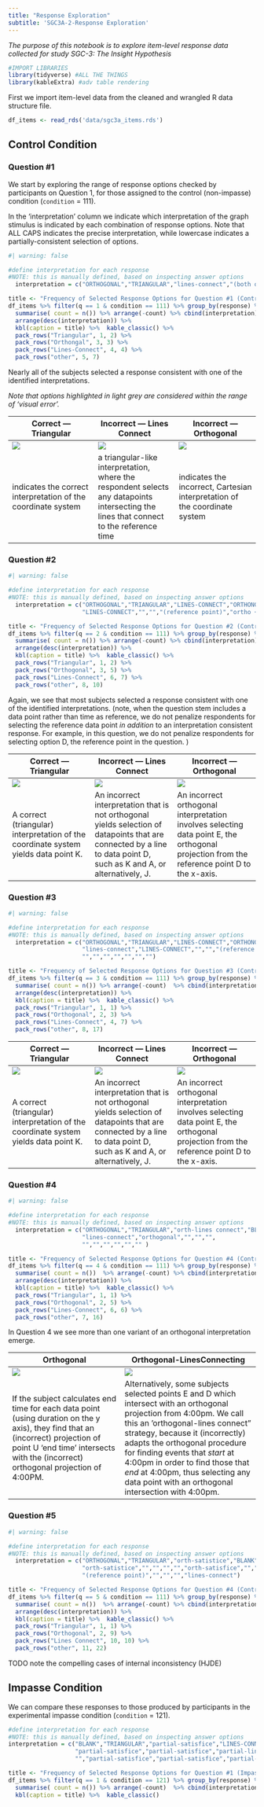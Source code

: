 ```yaml
---
title: "Response Exploration"
subtitle: 'SGC3A-2-Response Exploration'
---
```


*The purpose of this notebook is to explore item-level response data collected for study SGC-3: The Insight Hypothesis*

```r

#IMPORT LIBRARIES 
library(tidyverse) #ALL THE THINGS 
library(kableExtra) #adv table rendering

```

First we import item-level data from the cleaned and wrangled R data structure file.

```r
df_items <- read_rds('data/sgc3a_items.rds')
```

## Control Condition

### Question #1

We start by exploring the range of response options checked by participants on Question 1, for those assigned to the control (non-impasse) condition (`condition` = 111).

In the 'interpretation' column we indicate which interpretation of the graph stimulus is indicated by each combination of response options. Note that ALL CAPS indicates the precise interpretation, while lowercase indicates a partially-consistent selection of options.

```r
#| warning: false

#define interpretation for each response
#NOTE: this is manually defined, based on inspecting answer options
  interpretation = c("ORTHOGONAL","TRIANGULAR","lines-connect","(both ortho & tri)","?","?","triangular")

title <- "Frequency of Selected Response Options for Question #1 (Control Condition)"
df_items %>% filter(q == 1 & condition == 111) %>% group_by(response) %>% 
  summarise( count = n()) %>% arrange(-count) %>% cbind(interpretation) %>% 
  arrange(desc(interpretation)) %>% 
  kbl(caption = title) %>%  kable_classic() %>% 
  pack_rows("Triangular", 1, 2) %>% 
  pack_rows("Orthongal", 3, 3) %>% 
  pack_rows("Lines-Connect", 4, 4) %>% 
  pack_rows("other", 5, 7) 

```

Nearly all of the subjects selected a response consistent with one of the identified interpretations.

*Note that options highlighted in light grey are considered within the range of 'visual error'.*

| Correct --- Triangular                                        | Incorrect --- Lines Connect                                                                                                             | Incorrect --- Orthogonal                                                   |
|-------------------------|------------------------|------------------------|
| ![](keys/control/interpretations/Q1_111_TRI.png)              | ![](keys/control/interpretations/Q1_111_TVERSKY.png)                                                                                    | ![](keys/control/interpretations/Q1_111_ORTH.png)                          |
| indicates the correct interpretation of the coordinate system | a triangular-like interpretation, where the respondent selects any datapoints intersecting the lines that connect to the reference time | indicates the incorrect, Cartesian interpretation of the coordinate system |

### Question #2

```r
#| warning: false

#define interpretation for each response
#NOTE: this is manually defined, based on inspecting answer options
  interpretation = c("ORTHOGONAL","TRIANGULAR","LINES-CONNECT","ORTHONGAL",
                     "LINES-CONNECT","","","(reference point)","ortho + satisfice","TRIANGULAR")

title <- "Frequency of Selected Response Options for Question #2 (Control Condition)"
df_items %>% filter(q == 2 & condition == 111) %>% group_by(response) %>% 
  summarise( count = n()) %>% arrange(-count) %>% cbind(interpretation) %>% 
  arrange(desc(interpretation)) %>% 
  kbl(caption = title) %>%  kable_classic() %>% 
  pack_rows("Triangular", 1, 2) %>% 
  pack_rows("Orthogonal", 3, 5) %>% 
  pack_rows("Lines-Connect", 6, 7) %>% 
  pack_rows("other", 8, 10) 

```

Again, we see that most subjects selected a response consistent with one of the identified interpretations. (note, when the question stem includes a data point rather than time as reference, we do not penalize respondents for selecting the reference data point *in addition* to an interpretation consistent response. For example, in this question, we do not penalize respondents for selecting option D, the reference point in the question. )

| Correct --- Triangular                                                              | Incorrect --- Lines Connect                                                                                                                                           | Incorrect --- Orthogonal                                                                                                                    |
|------------------------|------------------------|------------------------|
| ![](keys/control/interpretations/Q2_111_TRI.png)                                    | ![](keys/control/interpretations/Q2_111_TVERSKY.png)                                                                                                                  | ![](keys/control/interpretations/Q2_111_ORTH.png)                                                                                           |
| A correct (triangular) interpretation of the coordinate system yields data point K. | An incorrect interpretation that is not orthogonal yields selection of datapoints that are connected by a line to data point D, such as K and A, or alternatively, J. | An incorrect orthogonal interpretation involves selecting data point E, the orthogonal projection from the reference point D to the x-axis. |

### Question #3

```r
#| warning: false

#define interpretation for each response
#NOTE: this is manually defined, based on inspecting answer options
  interpretation = c("ORTHOGONAL","TRIANGULAR","LINES-CONNECT","ORTHONGAL","LINES-CONNECT",
                     "lines-connect","LINES-CONNECT","","","(reference point)",
                     "","","","","","","")

title <- "Frequency of Selected Response Options for Question #3 (Control Condition)"
df_items %>% filter(q == 3 & condition == 111) %>% group_by(response) %>% 
  summarise( count = n()) %>% arrange(-count)  %>% cbind(interpretation) %>% 
  arrange(desc(interpretation)) %>% 
  kbl(caption = title) %>%  kable_classic() %>% 
  pack_rows("Triangular", 1, 1) %>% 
  pack_rows("Orthogonal", 2, 3) %>% 
  pack_rows("Lines-Connect", 4, 7) %>% 
  pack_rows("other", 8, 17) 

```

| Correct --- Triangular                                                              | Incorrect --- Lines Connect                                                                                                                                           | Incorrect --- Orthogonal                                                                                                                    |
|------------------------|------------------------|------------------------|
| ![](keys/control/interpretations/Q3_111_TRI.png)                                    | ![](keys/control/interpretations/Q3_111_TVERSKY.png)                                                                                                                  | ![](keys/control/interpretations/Q3_111_ORTH.png)                                                                                           |
| A correct (triangular) interpretation of the coordinate system yields data point K. | An incorrect interpretation that is not orthogonal yields selection of datapoints that are connected by a line to data point D, such as K and A, or alternatively, J. | An incorrect orthogonal interpretation involves selecting data point E, the orthogonal projection from the reference point D to the x-axis. |

### Question #4

```r
#| warning: false

#define interpretation for each response
#NOTE: this is manually defined, based on inspecting answer options
  interpretation = c("ORTHOGONAL","TRIANGULAR","orth-lines connect","BLANK","orth-lines connect",
                     "lines-connect","orthogonal","","","",
                     "","","","","","" )

title <- "Frequency of Selected Response Options for Question #4 (Control Condition)"
df_items %>% filter(q == 4 & condition == 111) %>% group_by(response) %>% 
  summarise( count = n())  %>% arrange(-count) %>% cbind(interpretation) %>% 
  arrange(desc(interpretation)) %>% 
  kbl(caption = title) %>%  kable_classic() %>% 
  pack_rows("Triangular", 1, 1) %>% 
  pack_rows("Orthogonal", 2, 5) %>% 
  pack_rows("Lines-Connect", 6, 6) %>% 
  pack_rows("other", 7, 16) 


```

In Question 4 we see more than one variant of an orthogonal interpretation emerge.

| Orthogonal                                                                                                                                                                                                             | Orthogonal-LinesConnecting                                                                                                                                                                                                                                                                                                                                                                      |
|---------------------------------------|----------------------------------------------|
| ![](keys/control/interpretations/Q4_111_ORTH.png)                                                                                                                                                                      | ![](keys/control/interpretations/Q4_111_ORTH-LC.png)                                                                                                                                                                                                                                                                                                                                            |
| If the subject calculates end time for each data point (using duration on the y axis), they find that an (incorrect) projection of point U 'end time' intersects with the (incorrect) orthogonal projection of 4:00PM. | Alternatively, some subjects selected points E and D which intersect with an orthogonal projection from 4:00pm. We call this an 'orthogonal-lines connect" strategy, because it (incorrectly) adapts the orthogonal procedure for finding events that *start* at 4:00pm in order to find those that *end* at 4:00pm, thus selecting any data point with an orthogonal intersection with 4:00pm. |

### Question #5

```r
#| warning: false

#define interpretation for each response
#NOTE: this is manually defined, based on inspecting answer options
  interpretation = c("ORTHOGONAL","TRIANGULAR","orth-satistice","BLANK","orth-satisfice",
                     "orth-satistice","","","","","orth-satisfice","","orth-satisfice","","orth-satisfice","","orth-satisfice",
                     "(reference point)","","","","lines-connect")

title <- "Frequency of Selected Response Options for Question #4 (Control Condition)"
df_items %>% filter(q == 5 & condition == 111) %>% group_by(response) %>% 
  summarise( count = n())  %>% arrange(-count) %>% cbind(interpretation) %>% 
  arrange(desc(interpretation)) %>% 
  kbl(caption = title) %>%  kable_classic() %>% 
  pack_rows("Triangular", 1, 1) %>% 
  pack_rows("Orthogonal", 2, 9) %>% 
  pack_rows("Lines Connect", 10, 10) %>% 
  pack_rows("other", 11, 22) 


```

TODO note the compelling cases of internal inconsistency (HJDE)

## Impasse Condition

We can compare these responses to those produced by participants in the experimental impasse condition (`condition` = 121).

```r

#define interpretation for each response
#NOTE: this is manually defined, based on inspecting answer options
interpretation = c("BLANK","TRIANGULAR","partial-satisfice","LINES-CONNECT",
                   "partial-satisfice","partial-satisfice","partial-lines-connect",
                   "","partial-satisfice","partial-satisfice","partial-satisfice","partial-satisfice","")

title <- "Frequency of Selected Response Options for Question #1 (Impasse Condition)"
df_items %>% filter(q == 1 & condition == 121) %>% group_by(response) %>% 
  summarise( count = n()) %>% arrange(-count)  %>% cbind(interpretation) %>% 
  kbl(caption = title) %>%  kable_classic() 

```
